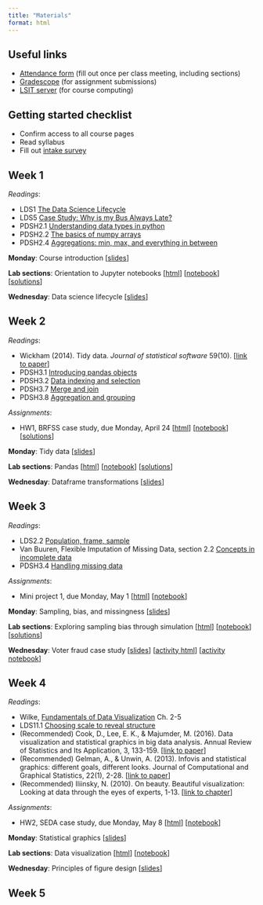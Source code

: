 ```yaml
---
title: "Materials"
format: html
---
```


## Useful links

- [Attendance form](https://forms.gle/y4CW7QPM4KSKexrq9) (fill out once per class meeting, including sections)
- [Gradescope](https://www.gradescope.com/courses/527056) (for assignment submissions)
- [LSIT server](https://pstat100.lsit.ucsb.edu) (for course computing)

## Getting started checklist

- Confirm access to all course pages
- Read syllabus
- Fill out [intake survey](https://forms.gle/Vb3XU5pCwcs6ieVw8)

## Week 1

*Readings*: 

- LDS1 [The Data Science Lifecycle](https://learningds.org/ch/01/lifecycle_intro.html) 
- LDS5 [Case Study: Why is my Bus Always Late?](https://learningds.org/ch/05/bus_intro.html)
- PDSH2.1 [Understanding data types in python](https://jakevdp.github.io/PythonDataScienceHandbook/02.01-understanding-data-types.html)
- PDSH2.2 [The basics of numpy arrays](https://jakevdp.github.io/PythonDataScienceHandbook/02.02-the-basics-of-numpy-arrays.html)
- PDSH2.4 [Aggregations: min, max, and everything in between](https://jakevdp.github.io/PythonDataScienceHandbook/02.04-computation-on-arrays-aggregates.html)

**Monday**: Course introduction [[slides](slides/week1-intro.qmd)]

**Lab sections**: Orientation to Jupyter notebooks [[html](labs/lab0-gettingstarted/lab0-gettingstarted.ipynb)] [[notebook](https://pstat100.lsit.ucsb.edu/hub/user-redirect/git-pull?repo=https%3A%2F%2Fgithub.com%2Fruizt%2Fpstat100-content&urlpath=lab%2Ftree%2Fpstat100-content%2Flab0-gettingstarted%2Flab0-gettingstarted.ipynb&branch=main)] [[solutions](labs/lab0-gettingstarted/lab0-gettingstarted-soln.ipynb)]

**Wednesday**: Data science lifecycle [[slides](slides/week1-lifecycle.qmd)]

## Week 2

*Readings*:

- Wickham (2014). Tidy data. *Journal of statistical software* 59(10). [[link to paper](https://www.jstatsoft.org/article/view/v059i10)]
- PDSH3.1 [Introducing pandas objects](https://jakevdp.github.io/PythonDataScienceHandbook/03.01-introducing-pandas-objects.html)
- PDSH3.2 [Data indexing and selection](https://jakevdp.github.io/PythonDataScienceHandbook/03.02-data-indexing-and-selection.html)
- PDSH3.7 [Merge and join](https://jakevdp.github.io/PythonDataScienceHandbook/03.07-merge-and-join.html)
- PDSH3.8 [Aggregation and grouping](https://jakevdp.github.io/PythonDataScienceHandbook/03.08-aggregation-and-grouping.html)

*Assignments*: 

* HW1, BRFSS case study, due Monday, April 24 [[html](hw/hw1-brfss/hw1-brfss.ipynb)] [[notebook](https://pstat100.lsit.ucsb.edu/hub/user-redirect/git-pull?repo=https%3A%2F%2Fgithub.com%2Fruizt%2Fpstat100-content&urlpath=lab%2Ftree%2Fpstat100-content%2Fhw1-brfss%2Fhw1-brfss.ipynb&branch=main)] [[solutions](hw/hw1-brfss/hw1-brfss-soln.ipynb)]

**Monday**: Tidy data [[slides](slides/week2-tidy.qmd)]

**Lab sections**: Pandas [[html](labs/lab1-pandas/lab1-pandas.ipynb)] [[notebook](https://pstat100.lsit.ucsb.edu/hub/user-redirect/git-pull?repo=https%3A%2F%2Fgithub.com%2Fruizt%2Fpstat100-content&urlpath=lab%2Ftree%2Fpstat100-content%2Flab1-pandas%2Flab1-pandas.ipynb&branch=main)] [[solutions](labs/lab1-pandas/lab1-pandas-soln.ipynb)]

**Wednesday**: Dataframe transformations [[slides](slides/week2-transform.qmd)]

## Week 3

*Readings*:

- LDS2.2 [Population, frame, sample](https://learningds.org/ch/02/data_scope_construct.html#)
- Van Buuren, Flexible Imputation of Missing Data, section 2.2 [Concepts in incomplete data](https://stefvanbuuren.name/fimd/sec-idconcepts.html)
- PDSH3.4 [Handling missing data](https://jakevdp.github.io/PythonDataScienceHandbook/03.04-missing-values.html)


*Assignments*:

- Mini project 1, due Monday, May 1 [[html](projects/mp1/mp1-airquality.ipynb)] [[notebook](https://pstat100.lsit.ucsb.edu/hub/user-redirect/git-pull?repo=https%3A%2F%2Fgithub.com%2Fruizt%2Fpstat100-content&urlpath=lab%2Ftree%2Fpstat100-content%2Fmp1-airquality%2Fmp1-airquality.ipynb&branch=main)] 

**Monday**: Sampling, bias, and missingness [[slides](slides/week3-sampling.qmd)]

**Lab sections**: Exploring sampling bias through simulation [[html](labs/lab2-sampling/lab2-sampling.ipynb)] [[notebook](https://pstat100.lsit.ucsb.edu/hub/user-redirect/git-pull?repo=https%3A%2F%2Fgithub.com%2Fruizt%2Fpstat100-content&urlpath=lab%2Ftree%2Fpstat100-content%2Flab2-sampling%2Flab2-sampling.ipynb&branch=main)] [[solutions](labs/lab2-sampling/lab2-sampling-soln.ipynb)]

**Wednesday**: Voter fraud case study [[slides](slides/week3-casestudy.qmd)] [[activity html](activities/week3-activity-miller.ipynb)] [[activity notebook](https://pstat100.lsit.ucsb.edu/hub/user-redirect/git-pull?repo=https%3A%2F%2Fgithub.com%2Fruizt%2Fpstat100-content&urlpath=lab%2Ftree%2Fpstat100-content%2Factivities%2Fweek3-activity-miller.ipynb&branch=main)]

## Week 4

*Readings*:

- Wilke, [Fundamentals of Data Visualization](https://clauswilke.com/dataviz/) Ch. 2-5 
- LDS11.1 [Choosing scale to reveal structure](https://learningds.org/ch/11/viz_scale.html)
- (Recommended) Cook, D., Lee, E. K., & Majumder, M. (2016). Data visualization and statistical graphics in big data analysis. Annual Review of Statistics and Its Application, 3, 133-159. [[link to paper](https://www.annualreviews.org/doi/full/10.1146/annurev-statistics-041715-033420)]
- (Recommended) Gelman, A., & Unwin, A. (2013). Infovis and statistical graphics: different goals, different looks. Journal of Computational and Graphical Statistics, 22(1), 2-28. [[link to paper](https://www.tandfonline.com/doi/full/10.1080/10618600.2012.761137)]
- (Recommended) Iliinsky, N. (2010). On beauty. Beautiful visualization: Looking at data through the eyes of experts, 1-13. [[link to chapter](http://mines.humanoriented.com/568/reading/bv_ch01.pdf)]

*Assignments*: 

- HW2, SEDA case study, due Monday, May 8 [[html](hw/hw2-seda/hw2-seda.ipynb)] [[notebook](https://pstat100.lsit.ucsb.edu/hub/user-redirect/git-pull?repo=https%3A%2F%2Fgithub.com%2Fruizt%2Fpstat100-content&urlpath=lab%2Ftree%2Fpstat100-content%2Fhw2-seda%2Fhw2-seda.ipynb&branch=main)] 

**Monday**: Statistical graphics [[slides](slides/week4-graphics.qmd)]

**Lab sections**: Data visualization [[html](labs/lab3-visualization/lab3-visualization.ipynb)] [[notebook](https://pstat100.lsit.ucsb.edu/hub/user-redirect/git-pull?repo=https%3A%2F%2Fgithub.com%2Fruizt%2Fpstat100-content&urlpath=lab%2Ftree%2Fpstat100-content%2Flab3-visualization%2Flab3-visualization.ipynb&branch=main)]

**Wednesday**: Principles of figure design [[slides](slides/week4-principles.qmd)]

## Week 5